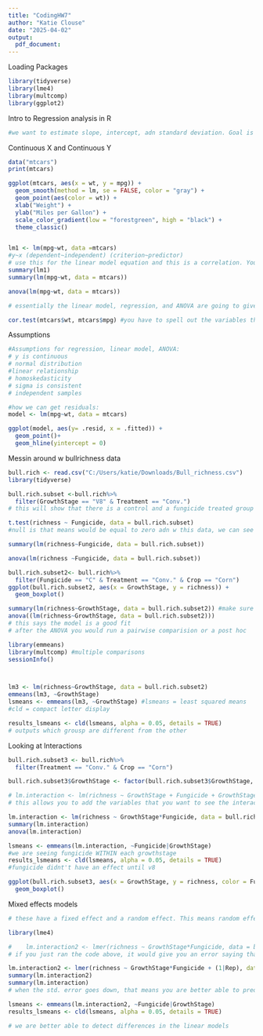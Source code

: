 ```yaml
---
title: "CodingHW7"
author: "Katie Clouse"
date: "2025-04-02"
output: 
  pdf_document:
---
```


Loading Packages
```r
library(tidyverse)
library(lme4)
library(multcomp)
library(ggplot2)
```
Intro to Regression analysis in R
```r
#we want to estimate slope, intercept, adn standard deviation. Goal is to minimize distance from line to data point also called sum of squared erros (SSE). Sum of Squares of Regression (SSR) is the distance between the best fit line and the average. These added together equates to the Total Sum of Squares. THe smaller the SSE and the higher the SSR, the lower the p-value. 
```
Continuous X and Continuous Y
```r
data("mtcars")
print(mtcars)

ggplot(mtcars, aes(x = wt, y = mpg)) +
  geom_smooth(method = lm, se = FALSE, color = "gray") +
  geom_point(aes(color = wt)) +
  xlab("Weight") +
  ylab("Miles per Gallon") +
  scale_color_gradient(low = "forestgreen", high = "black") +
  theme_classic()


lm1 <- lm(mpg~wt, data =mtcars)
#y~x (dependent~independent) (criterion~predictor) 
# use this for the linear model equation and this is a correlation. You have to use a continuous y and a continuous x variable 
summary(lm1)
summary(lm(mpg~wt, data = mtcars))

anova(lm(mpg~wt, data = mtcars))

# essentially the linear model, regression, and ANOVA are going to give you all the same values 

cor.test(mtcars$wt, mtcars$mpg) #you have to spell out the variables that you want
```
Assumptions
```r
#Assumptions for regression, linear model, ANOVA:
# y is continuous
# normal distribution
#linear relationship
# homoskedasticity
# sigma is consistent
# independent samples

#how we can get residuals:
model <- lm(mpg~wt, data = mtcars)

ggplot(model, aes(y= .resid, x = .fitted)) +
  geom_point()+
  geom_hline(yintercept = 0)

```
Messin around w bullrichness data
```r
bull.rich <- read.csv("C:/Users/katie/Downloads/Bull_richness.csv")
library(tidyverse)

bull.rich.subset <-bull.rich%>%
  filter(GrowthStage == "V8" & Treatment == "Conv.")
# this will show that there is a control and a fungicide treated group

t.test(richness ~ Fungicide, data = bull.rich.subset)
#null is that means would be equal to zero adn w this data, we can see that the means are not zero 

summary(lm(richness~Fungicide, data = bull.rich.subset))

anova(lm(richness ~Fungicide, data = bull.rich.subset))

bull.rich.subset2<- bull.rich%>%
  filter(Fungicide == "C" & Treatment == "Conv." & Crop == "Corn")
ggplot(bull.rich.subset2, aes(x = GrowthStage, y = richness)) +
  geom_boxplot()

summary(lm(richness~GrowthStage, data = bull.rich.subset2)) #make sure you don't have spaces between the tilde and the variables bc then R will say that you have an unexpected variable 
anova((lm(richness~GrowthStage, data = bull.rich.subset2)))
# this says the model is a good fit 
# after the ANOVA you would run a pairwise comparision or a post hoc

library(emmeans)
library(multcomp) #multiple comparisons
sessionInfo()



lm3 <- lm(richness~GrowthStage, data = bull.rich.subset2)
emmeans(lm3, ~GrowthStage)
lsmeans <- emmeans(lm3, ~GrowthStage) #lsmeans = least squared means
#cld = compact letter display

results_lsmeans <- cld(lsmeans, alpha = 0.05, details = TRUE)
# outputs which grousp are different from the other
```
Looking at Interactions
```r

bull.rich.subset3 <- bull.rich%>%
  filter(Treatment == "Conv." & Crop == "Corn")

bull.rich.subset3$GrowthStage <- factor(bull.rich.subset3$GrowthStage, levels = c("V6", "V8", "V15"))

# lm.interaction <- lm(richness ~ GrowthStage + Fungicide + GrowthStage:Fungicide))
# this allows you to add the variables that you want to see the interaction in between but you can do this more shorthand

lm.interaction <- lm(richness ~ GrowthStage*Fungicide, data = bull.rich.subset3) 
summary(lm.interaction)
anova(lm.interaction)

lsmeans <- emmeans(lm.interaction, ~Fungicide|GrowthStage)
#we are seeing fungicide WITHIN each growthstage
results_lsmeans <- cld(lsmeans, alpha = 0.05, details = TRUE)
#fungicide didnt't have an effect until v8

ggplot(bull.rich.subset3, aes(x = GrowthStage, y = richness, color = Fungicide))+
  geom_boxplot()
```
Mixed effects models
```r
# these have a fixed effect and a random effect. This means random effects impacts the variation in y and the fixed effects the mean in y. The variation within study design that you may not care about. You want to generalize the variation over the random effect. If you cared about the effect then you would make it a fixed effect. 

library(lme4)

#    lm.interaction2 <- lmer(richness ~ GrowthStage*Fungicide, data = bull.rich.subset3)
# if you just ran the code above, it would give you an error saying that you need to specify a random effect

lm.interaction2 <- lmer(richness ~ GrowthStage*Fungicide + (1|Rep), data = bull.rich.subset3)
summary(lm.interaction2)
summary(lm.interaction)
# when the std. error goes down, that means you are better able to predict the means of the betas in the linear model. So you can better detect the change in treatments 

lsmeans <- emmeans(lm.interaction2, ~Fungicide|GrowthStage)
results_lsmeans <- cld(lsmeans, alpha = 0.05, details = TRUE)

# we are better able to detect differences in the linear models
```

